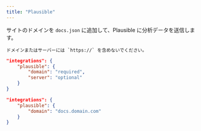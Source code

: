 ```yaml
---
title: "Plausible"
---
```


サイトのドメインを `docs.json` に追加して、Plausible に分析データを送信します。

<Info>

    ドメインまたはサーバーには `https://` を含めないでください。

</Info>

<CodeGroup>

```json Analytics options in docs.json
"integrations": {
    "plausible": {
        "domain": "required",
        "server": "optional"
    }
}
```

```json Example
"integrations": {
    "plausible": {
        "domain": "docs.domain.com"
    }
}
```

</CodeGroup>